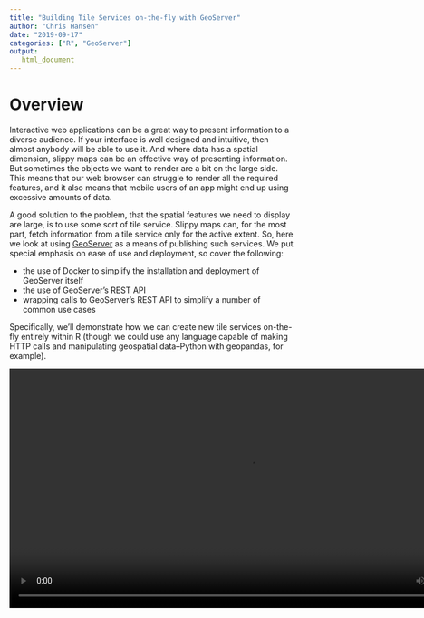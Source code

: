 ```yaml
---
title: "Building Tile Services on-the-fly with GeoServer"
author: "Chris Hansen"
date: "2019-09-17"
categories: ["R", "GeoServer"]
output:
   html_document
---
```


<link rel="stylesheet" type="text/css" href="/css/custom.css">

# Overview

Interactive web applications can be a great way to present information to a diverse audience.  If your interface is well designed and intuitive, then almost anybody will be able to use it.  And where data has a spatial dimension, slippy maps can be an effective way of presenting information.  But sometimes the objects we want to render are a bit on the large side.  This means that our web browser can struggle to render all the required features, and it also means that mobile users of an app might end up using excessive amounts of data.

A good solution to the problem, that the spatial features we need to display are large, is to use some sort of tile service.  Slippy maps can, for the most part, fetch information from a tile service only for the active extent.  So, here we look at using [GeoServer](https://geoserver.org) as a means of publishing such services.  We put special emphasis on ease of use and deployment, so cover the following:

* the use of Docker to simplify the installation and deployment of GeoServer itself
* the use of GeoServer's REST API 
* wrapping calls to GeoServer's REST API to simplify a number of common use cases

Specifically, we'll demonstrate how we can create new tile services on-the-fly entirely within R (though we could use any language capable of making HTTP calls and manipulating geospatial data&ndash;Python with geopandas, for example).

<video width="846" controls>
  <source src="/vid/geoserver.mp4" type="video/mp4">
Your browser does not support the video tag.
</video>

**Note that there is already an R package, [`geosapi`](https://github.com/eblondel/geosapi), that provides what looks like a largely complete wrapper for the GeoServer REST API.**  I wasn't aware of it when I put this together.  The use case here is a bit different, but nevertheless could possibly have made use of the geosapi package.


# A comment on spatial formats

In this overview we work exclusively with GeoPackages.  Of course shapefile is somewhat ubiquitous&ndash;it's readily available, and most GIS tools can work with it easily.  But shapefile is a proprietary format with a lot of very real drawbacks.  GeoPackage, on the other hand, is an open format built on SQLite which has few, if any, of the same drawbacks, and is widely supported in mainstream GIS tools.  

Converting shapefile to GeoPackage is relatively easy if you have access to [GDAL](https://gdal.org/):

```bash
$ ogr2ogr -f GPKG output.gpkg input.shp
```


## Source data

Throughout this document, we use spatial features sourced from 
[Stats NZ geographic data service](https://datafinder.stats.govt.nz).  Specifically:

* [Meshblock 2018 Clipped (generalised)](https://datafinder.stats.govt.nz/layer/92198-meshblock-2018-clipped-generalised/)
* [Statistical Area 1 2018 (genaralised)](https://datafinder.stats.govt.nz/layer/92211-statistical-area-1-2018-clipped-generalised/)
* [Statistical Area 2 2018 (generalised)](https://datafinder.stats.govt.nz/layer/92213-statistical-area-2-2018-clipped-generalised/)
* [Territorial Authority 2018 Clipped (generalised)](https://datafinder.stats.govt.nz/layer/92215-territorial-authority-2018-clipped-generalised/)
* [Regional Council 2018 Clipped (generalised)](https://datafinder.stats.govt.nz/layer/92205-regional-council-2018-clipped-generalised/)

In addition, we also combine this with contextual information found on [NZ.Stat](http://nzdotstat.stats.govt.nz/wbos/Index.aspx?_ga=2.229484444.1460045830.1566778650-200579101.1566001142):

* [Subnational population estimates (RC, SA2), by age and sex, at 30 June 1996, 2001, 2006-18 (2018 boundaries)](http://nzdotstat.stats.govt.nz/wbos/Index.aspx?DataSetCode=TABLECODE7979)
* [Subnational population estimates (TA, SA2), by age and sex, at 30 June 1996, 2001, 2006-18 (2018 boundaries)](http://nzdotstat.stats.govt.nz/wbos/Index.aspx?DataSetCode=TABLECODE7980)


## Installation

To install the R package used throughout this document, simply run:

```r
devtools::install_github("cmhh/geoserveR")
```

The R package requires a running instance of GeoServer to be useful.  We can get GeoServer up and running easily using Docker.  There is [no shortage of existing images online](https://wiki.osgeo.org/wiki/DockerImages), but we'll build our own.  We do this because it's pretty straight forward, and because it's instructive.  The R package contains a Dockerfile in `docker/Dockerfile` as follows:

```dockerfile
FROM ubuntu:18.04

ENV DEBIAN_FRONTEND noninteractive

ENV GEOSERVER_VERSION 2.15.2

RUN apt-get update && \
  apt-get install -y \
    ca-certificates openssl wget openjdk-8-jre \
    openssh-server openssh-client unzip && \
  apt-get clean && \
  update-ca-certificates && \
  cd /usr/local && \
  wget http://sourceforge.net/projects/geoserver/files/GeoServer/${GEOSERVER_VERSION}/geoserver-${GEOSERVER_VERSION}-bin.zip && \
  unzip geoserver-${GEOSERVER_VERSION}-bin.zip && \
  mv geoserver-${GEOSERVER_VERSION} geoserver && \
  rm geoserver-${GEOSERVER_VERSION}-bin.zip

ENV GEOSERVER_HOME /usr/local/geoserver

ENV GEOSERVER_DATA_DIR ${GEOSERVER_HOME}/data_dir

EXPOSE 8080

CMD ["sh", "/usr/local/geoserver/bin/startup.sh"]
```

The R package can be used to generate the command required to build the image since the location of `Dockerfile` will vary depending on the user's setup.  For example:

```r
> geoserveR::docker_build(tag = 'geoserver')
docker build -t geoserver "/home/cmhh/R/x86_64-pc-linux-gnu-library/3.5/geoserveR/docker"
```

Running the resulting command at the terminal will result in the creation of an image called, in this case, `geoserver`.  We can start this via:

```bash
$ docker run -d --name geoserver --rm -p 8080:8080 geoserver
```

The container will take a short while to get up and running completely, but when done, simply open a browser at `http://localhost:8080/geoserver`.  To login, the username is `admin`, and the password is `geoserver` (obviously, we'd configure this differently in a production setting... more on that later).  And that's it.

![`http://localhost:8080/geoserver`](/img/geoserveR/geoserver001.png)


## Testing GeoServer

GeoServer includes several data sources by default, and we can use these to test out our install.  We're mostly interested in WMS services which we can display on a leaflet map, though GeoServer can display WCS, WFS, WMS, and WMTS. 

Broadly speaking, GeoServer groups sets of _layers_ together in _workspaces_, where the layers are the features we're intrested in displaying on a map.  And the layers themselves are built up from _data stores_.  We can inspect workspaces in the main web interface by clicking the Data > Workpaces link:

![Workspaces](/img/geoserveR/workspaces.png)

Any of the listed workspaces can then be accessed as WMS services programmatically via `http://localhost/geoserver/<workspace>/wms?` (and an XML file describing the service can be accessed via `http://localhost/geoserver/<workspace>/wms?request=GetCapabilities`).  For example, if we wanted to display layers that are part of the `topp` workspace, we'd use `http://localhost:8080/geoserver/topp/wms?`.  If we click on Data > Layers in the main web interface we see that there is, for example, a layer in the `topp` workspace called `states`:

![Layers](/img/geoserveR/layers.png)

We can display this in a leaflet map in R by running the following code:

```r
library(leaflet)

leaflet() %>%
  addTiles(
    urlTemplate = "https://{s}.tile.openstreetmap.org/{z}/{x}/{y}.png"
  ) %>%
  leaflet::fitBounds(-125, 25, -67, 50) %>%
  addWMSTiles(
    "http://localhost:8080/geoserver/topp/wms?", 
    layers = "states",
    options = WMSTileOptions(format = "image/png", transparent = TRUE)
  )
```

which yields the following:

![states](/img/geoserveR/states.png)


## An R client library

Our use case is to create styled tiles services, entirely from within R.  To simplify the discussion, a simple R package is provided which:

* includes geographies (as `sf` objects)
* includes population counts (as a tidy `data.frame`)
* includes an interface for (a subset of) the GeoServer REST API
* includes utilities that simplify working with the GeoServer interface.

We won't go into the details here, but rather just describe the relevant usage as it arises.  Where possible, though, we will also consider the plain HTTP calls.  But by way of example, the following lists the layers available in the `topp` workspace.  First, using the REST API (via `curl`):

```bash
$ curl -s -u admin:geoserver -X GET \
    http://localhost:8080/geoserver/rest/workspaces/topp/layers | jq '.'
```
```json
{
  "layers": {
    "layer": [
      {
        "name": "states",
        "href": "http://localhost:8080/geoserver/rest/workspaces/topp/layers/states.json"
      },
      {
        "name": "tasmania_cities",
        "href": "http://localhost:8080/geoserver/rest/workspaces/topp/layers/tasmania_cities.json"
      },
      {
        "name": "tasmania_roads",
        "href": "http://localhost:8080/geoserver/rest/workspaces/topp/layers/tasmania_roads.json"
      },
      {
        "name": "tasmania_state_boundaries",
        "href": "http://localhost:8080/geoserver/rest/workspaces/topp/layers/tasmania_state_boundaries.json"
      },
      {
        "name": "tasmania_water_bodies",
        "href": "http://localhost:8080/geoserver/rest/workspaces/topp/layers/tasmania_water_bodies.json"
      }
    ]
  }
}
```

and then using the provided R package:

```r
> library(geoserveR)
> gs <- GeoServer$new()
> topp_layers <- gs$getLayers("topp")
> str(topp_layers)
List of 5
 $ states                   :List of 2
  ..$ name: chr "states"
  ..$ href: chr "http://localhost:8080/geoserver/rest/workspaces/topp/layers/states.json"
 $ tasmania_cities          :List of 2
  ..$ name: chr "tasmania_cities"
  ..$ href: chr "http://localhost:8080/geoserver/rest/workspaces/topp/layers/tasmania_cities.json"
 $ tasmania_roads           :List of 2
  ..$ name: chr "tasmania_roads"
  ..$ href: chr "http://localhost:8080/geoserver/rest/workspaces/topp/layers/tasmania_roads.json"
 $ tasmania_state_boundaries:List of 2
  ..$ name: chr "tasmania_state_boundaries"
  ..$ href: chr "http://localhost:8080/geoserver/rest/workspaces/topp/layers/tasmania_state_boundaries.json"
 $ tasmania_water_bodies    :List of 2
  ..$ name: chr "tasmania_water_bodies"
  ..$ href: chr "http://localhost:8080/geoserver/rest/workspaces/topp/layers/tasmania_water_bodies.json"
```

## Making a new layer

Pretty much any layer that exists in GeoServer can be made available as a service&ndash;WMS in our case.  We'll run through a couple of examples, but, broadly speaking, the steps are:

* create a _workspace_
* add a _datastore_ to the workspace
* add a _style_ via a styled layer descriptor (sld) file
* add a _layer_ to the workspace which references the data store and style

We'll put all our examples in a single workspace named `statsnz`.  We can create this in R as follows:

```r
library(geserveR)

gs <- GeoServer$new()
gs$createWorkspace("statsnz")
```

## Example - meshblock with labels

Meshblocks are the building blocks of most other official geographies held by Stats NZ.  There are approximately 50,000 of them and collectively they are quite large&ndash;the GeoPackage used here was 91MB, though we simplified this considerably using [mapshaper](https://mapshaper.org/) to make things practical.  To display them in R on a leaflet map:

```r
library(geoserveR)
library(leaflet)

leaflet() %>%
  addTiles(urlTemplate = "https://{s}.tile.openstreetmap.org/{z}/{x}/{y}.png") %>%
  addPolygons(data = mb2018, 
              color = "#000000", weight = 1, opacity = 1, fillOpacity = 0,
              label = ~code)
```

This yields something like the following:

![meshblocks](/img/geoserveR/leaflet001.png)

Saved as a stand-alone HTML file, this weighs in at over 15MB, and can be sluggish when rendering.  In actuality, the features are oversimplified here, so that when zoomed in the shapes have lost far too much detail.  But if we'd displayed them at full resolution, our HTML file would be over 100MB!

To make meshblocks available as a service, we first add a datastore.  We can add this in R as follows:

```r
gs$createDatastore(mb2018, "statsnz", "mb2018")
```

Internally, this creates a copy of the `mb2018` feature class as a GeoPackage, and then uploads it to the server via the `datastores` endpoint.  We then make a layer in R as follows:

```r
style <- import_template(
  "outline_with_label",
  name = "mb2018_with_labels", strokeColor = "#000000", strokeWidth = 1,
  maxScale = 600000, geometryName = "geom", labelName = "code",
  fontFamily = "Arial", fontSize = 9, fontStyle = "normal",
  fontWeight = "bold", fontColor = "#000000",
  haloSize = 1.5, haloColor = "#FFFFFF"
)

gs$createLayer("statsnz", "mb2018", "mb2018_with_labels", style)
```

Internally, we create a _feature type_, which is initially unconfigured.  We then create a new style, and then we apply the style to the created layer.  The variable `style` contains styling information in styled layer descriptor (SLD) format.  The approach here isn't terribly refined, but it is practical.  The `import_template` function is used to import bundled templates, and replace placeholders with parameter values.  

Either way, having done all this, we can now access meshblocks as a WMS via `http://localhost:8080/statsnz/wms?` as follows:

```r
leaflet() %>%
  fitBounds(lng1 = 164.45, lng2 = 179.35, lat1 = -48.52, lat2 = -33.22) %>%
  addTiles(
    urlTemplate = "https://{s}.tile.openstreetmap.org/{z}/{x}/{y}.png"
  ) %>%
  addWMSTiles(
    "http://localhost:8080/geoserver/statsnz/wms?", 
    layers = "mb2018_with_labels",
    options = WMSTileOptions(format = "image/png", transparent = TRUE), 
    group = "mb2018"
  ) %>%
  addLayersControl(
    overlayGroups = "mb2018",
    options = layersControlOptions(collapsed = FALSE)
  )
```

Visually:

![mb2018_with_labels](/img/geoserveR/leaflet003.png)

![mb2018_with_labels](/img/geoserveR/leaflet004.png)

Better yet, saved as a stand-alone HTML file, this map is less than 500KB (though the various tiles still need to be transferred, so one can still burn through a bit of data just navigating around).


## Example - population by statistical area 2

Consider the following R code:

```r
library(geoserveR)
library(leaflet)
library(sf)
library(dplyr)

data(sa22018)
data(popdata)

mapdata <- sa22018 %>%
  inner_join(filter(popdata, geography == "sa22018"), by = "code") %>%
  filter(year == 2018)

pal <- colorNumeric(palette = "Blues", domain = mapdata$value)

leaflet() %>%
  addTiles(urlTemplate = "https://{s}.tile.openstreetmap.org/{z}/{x}/{y}.png") %>%
  addPolygons(data = mapdata, 
              fillColor = ~pal(value), opacity = 0, fillOpacity = 1,
              label = ~sprintf("%s - %s", label, value)) %>%
  addLegend(position = "bottomright", pal = pal, values = mapdata$value)
```

This yields an interactive map as follows:

![population by SA2](/img/geoserveR/leaflet002.png)

The resulting HTML file weighs in at 3.2MB&ndash;not enormous by any stretch, but still probably not something you want users to be fetching repeatedly over a mobile connection, for example.  But this map just shows data for 2018, yet we have data for the years 1996, 2001, and 2006-2018&ndash;that's 15 years all up.  What if we want to make all this available on one map?  In that case, the resulting stand-alone HTML file weighs in at over 40MB.  (Of course, a hosted app could serve up a year based on user selection, but 3MB or so would still be transferred each time the year was switched).

Let us instead see if we can create a workspace in GeoServer which contains a layer for each year.  As a WMS, the layers will cease to be interactive (so no hovering tooltips), but we could at least render a label whenever the user zooms in close enough, so let's do that too.

First, we create a version of the SA2 feature class that has population counts:

```r
library(dplyr)
library(reshape2)

counts <- popdata %>%
  dplyr::filter(geography == "sa22018") %>%
  dplyr::select(-geography)

counts_wide <- counts %>%
  reshape2::dcast(code ~ year, value.var = "value") %>%
  data.frame # this is deliberate so years are like X1996 rather than `1996`

sa22018_with_counts <- sa22018 %>%
  inner_join(counts_wide, by = "code")
```

Then, we create a data store using the feature class created, and add a new layer for each of the columns:

```r
gs <- GeoServer$new()

gs$createDatastore(sa22018_with_counts, "statsnz", "sa22018_with_counts")

years <- c(1996, 2001, 2006:2018)

for (year in years) {
  col <- sprintf("X%s", year)
  name <- sprintf("sa22018_%s", year)
  style <- create_polygon_fills(sa22018_with_counts, col, "geom", "label")
  gs$createLayer("statsnz", "sa22018_with_counts", name, style) 
}
```

And that's it&mdash;we now have a bunch of new layers called `sa22018_1996`, and so on.  There's a little bit going on under the hood, of course, but either way we can now use the resulting WMS layers as follows:

```r
m <- leaflet() %>%
  fitBounds(lng1 = 164.45, lng2 = 179.35, lat1 = -48.52, lat2 = -33.22) %>%
  addTiles(
    urlTemplate = "https://{s}.tile.openstreetmap.org/{z}/{x}/{y}.png"
  )

for (year in years) {
  m <- m %>%
    addWMSTiles(
      "http://localhost:8080/geoserver/statsnz/wms?",
      layers = sprintf("sa22018_%s", year),
      options = WMSTileOptions(format = "image/png", transparent = TRUE),
      group = as.character(year)
    ) %>%
    hideGroup(as.character(year))
}

m %>%
  addLayersControl(
    overlayGroups = as.character(years),
    options = layersControlOptions(collapsed = TRUE)
  ) %>%
  showGroup(as.character(tail(years, 1)))
```

which yields:

![sa22018_with_counts](/img/geoserveR/leaflet05.png)

![sa22018_with_counts](/img/geoserveR/leaflet06.png)


<!--
## Extension&ndash;adding PostGIS to our Docker image

Throughout the demo we just used shapefiles.  Shapefiles are useful in the sense that 
-->


## Appendix - API calls

For the sake of brevity, the examples above mostly focused on R calls using the provided R client library.  For the sake of completeness, and for those who might want to do something similar without R, we include the equivalent functionality using direct API calls.

### Creating a workspace

To make the `statsnz` workspace, we ran:

```r
library(geserveR)

gs <- GeoServer$new()
gs$createWorkspace("statsnz")
```

To do this direclty, we use the `workspaces` endpoint:

```bash
curl \
  -u admin:geoserver \
  -H "Content-Type: application/json" \
  -d '{"workspace":{"name":"statsnz"}}' \
  -X POST \
  http://localhost:8080/geoserver/rest/workspaces
```

### Creating a datastore

To add the meshblock feature set as a datastore, we ran the following in R:

```r
gs$createDatastore(mb2018, "statsnz", "mb2018", "mb2018.gpkg")
```

Internally, this results in `mb2018` first being saved as a temporary GeoPackage, before being uploaded via the `datastores` endpoint.  If we wanted to do this manually, we'd first create the GeoPackage in R:

```r
fname <- tempfile(fileext = ".gpkg")
st_write(regc2018, fname, "mb2018")
```

and then we'd `PUT` via the `datastores` endpoint as follows (assuming `fname` has the value `file4b82655cefdd.gpkg`):

```bash
curl \
  -u admin:geoserver \
  -H "Accept: application/json, text/xml, application/xml, */*" \
  -H "Content-Type: application/octet-stream" \
  -T "/tmp/RtmpbY5Tby/file4b82655cefdd.gpkg" \
  -X PUT \
  "http://localhost:8080/geoserver/rest/workspaces/statsnz/datastores/regc2018/file.gpkg?configure=none&update=overwrite&charset=UTF-8&filename=mb2018.gpkg"
```

### Creating a layer

To create a meshblock layer with a simple outline and text label, we ran the following in R:

```r
style <- import_template(
  "outline_with_label",
  name = "mb2018_with_labels", strokeColor = "#000000", strokeWidth = 1,
  maxScale = 600000, geometryName = "geom", labelName = "code",
  fontFamily = "Arial", fontSize = 9, fontStyle = "normal",
  fontWeight = "bold", fontColor = "#000000",
  haloSize = 1.5, haloColor = "#FFFFFF"
)

gs$createLayer("statsnz", "mb2018", "mb2018_with_labels", style)
```

Assuming we have saved the content of the variable `style` in a file called `style.sld`, we could create the style on the server as follows:

```bash
curl \
  -u admin:geoserver \
  -H "Accept: application/json, text/xml, application/xml, */*" \
  -H "Content-Type: application/vnd.ogc.sld+xml" \
  --data "@style.sld" \
  -X POST \
  "http://localhost:8080/geoserver/rest/workspaces/statsnz/styles?name=mb2018_with_label"
```

We'd create the feature type as:

```bash
curl \
  -u admin:geoserver \
  -H "Content-Type: application/json" \
  -d '{"featureType":{"name":"mb2018_with_labels", "nativeName":"mb2018"}}' \
  -X POST \
  "http://localhost:8080/geoserver/rest/workspaces/statsnz/datastores/mb2018/featuretypes"
```

and we'd add the style to the layer as:

```bash
curl \
  -u admin:geoserver \
  -H "Content-Type: application/json" \
  -d '{"layer":{"defaultStyle":{"name":"statsnz:labelledpolygon"}}}' \
  -X PUT \
  "http://localhost:8080/geoserver/rest/workspaces/statsnz/layers/mb2018"
```